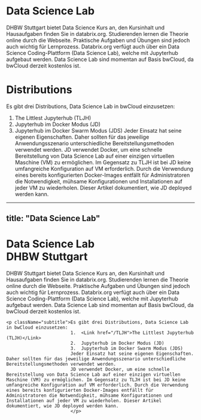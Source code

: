 # Data Science Lab

DHBW Stuttgart bietet Data Science Kurs an, den Kursinhalt und Hausaufgaben finden Sie in databrix.org. 
Studierenden lernen die Theorie online durch die Webseite. 
Praktische Aufgaben und Übungen sind jedoch auch wichtig für Lernprozess. 
Databrix.org verfügt auch über ein Data Science Coding-Plattform (Data Science Lab), welche mit Jupyterhub aufgebaut werden. 
Data Science Lab sind momentan auf Basis bwCloud, da bwCloud derzeit kostenlos ist.

# Distributions
Es gibt drei Distributions, Data Science Lab in bwCloud einzusetzen:
1.	The Littlest Jupyterhub (TLJH)
2.	Jupyterhub im Docker Modus (JD)
3.	Jupyterhub im Docker Swarm Modus (JDS)
Jeder Einsatz hat seine eigenen Eigenschaften. Daher sollten für das jeweilige Anwendungsszenario unterschiedliche Bereitstellungsmethoden verwendet werden. 
JD verwendet Docker, um eine schnelle Bereitstellung von Data Science Lab auf einer einzigen virtuellen Maschine (VM) zu ermöglichen. Im Gegensatz zu TLJH ist bei JD keine umfangreiche Konfiguration auf VM erforderlich. Durch die Verwendung eines bereits konfigurierten Docker-Images entfällt für Administratoren die Notwendigkeit, mühsame Konfigurationen und Installationen auf jeder VM zu wiederholen. Dieser Artikel dokumentiert, wie JD deployed werden kann. 


---
title: "Data Science Lab"
---



<div className="home-content">
  <div className="content-container">
    <h1 className="headline">Data Science Lab <br className='sm:block hidden'/>DHBW Stuttgart</h1>
    <p className="subtitle">DHBW Stuttgart bietet Data Science Kurs an, den Kursinhalt und Hausaufgaben finden Sie in databrix.org. 
                            Studierenden lernen die Theorie online durch die Webseite. 
                            Praktische Aufgaben und Übungen sind jedoch auch wichtig für Lernprozess. 
                            Databrix.org verfügt auch über ein Data Science Coding-Plattform (Data Science Lab), welche mit Jupyterhub aufgebaut werden. 
                            Data Science Lab sind momentan auf Basis bwCloud, da bwCloud derzeit kostenlos ist.</p>

    <p className="subtitle">Es gibt drei Distributions, Data Science Lab in bwCloud einzusetzen:
                            1.	<Link href="/TLJH">The Littlest Jupyterhub (TLJH)</Link>
                            2.	Jupyterhub im Docker Modus (JD)
                            3.	Jupyterhub im Docker Swarm Modus (JDS)
                            Jeder Einsatz hat seine eigenen Eigenschaften. Daher sollten für das jeweilige Anwendungsszenario unterschiedliche Bereitstellungsmethoden verwendet werden. 
                            JD verwendet Docker, um eine schnelle Bereitstellung von Data Science Lab auf einer einzigen virtuellen Maschine (VM) zu ermöglichen. Im Gegensatz zu TLJH ist bei JD keine umfangreiche Konfiguration auf VM erforderlich. Durch die Verwendung eines bereits konfigurierten Docker-Images entfällt für Administratoren die Notwendigkeit, mühsame Konfigurationen und Installationen auf jeder VM zu wiederholen. Dieser Artikel dokumentiert, wie JD deployed werden kann. 
                            </p>
</div>